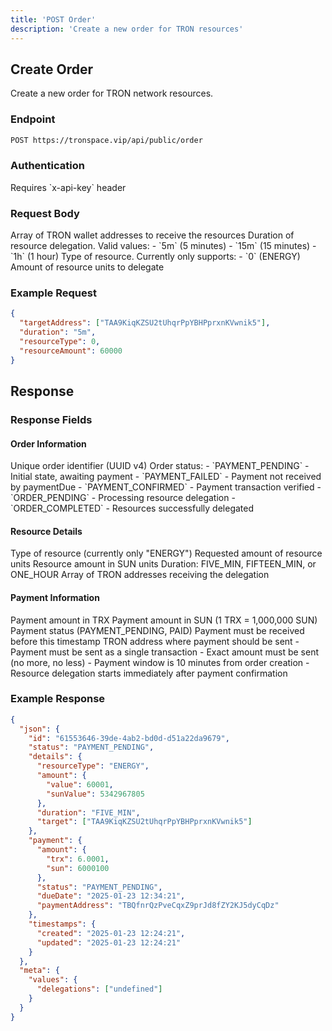 ```yaml
---
title: 'POST Order'
description: 'Create a new order for TRON resources'
---
```


## Create Order

Create a new order for TRON network resources.

### Endpoint

```bash
POST https://tronspace.vip/api/public/order
```

### Authentication

<Note>
  Requires `x-api-key` header
</Note>

### Request Body

<ParamField body="targetAddress" type="array" required>
  Array of TRON wallet addresses to receive the resources
</ParamField>

<ParamField body="duration" type="string" required>
  Duration of resource delegation. Valid values:
  - `5m` (5 minutes)
  - `15m` (15 minutes)
  - `1h` (1 hour)
</ParamField>

<ParamField body="resourceType" type="number" required>
  Type of resource. Currently only supports:
  - `0` (ENERGY)
</ParamField>

<ParamField body="resourceAmount" type="number" required>
  Amount of resource units to delegate
</ParamField>

### Example Request

```json
{
  "targetAddress": ["TAA9KiqKZSU2tUhqrPpYBHPprxnKVwnik5"],
  "duration": "5m",
  "resourceType": 0,
  "resourceAmount": 60000
}
```

## Response

### Response Fields


#### Order Information
<ResponseField name="id" type="string">
  Unique order identifier (UUID v4)
</ResponseField>

<ResponseField name="status" type="enum">
  Order status:
  - `PAYMENT_PENDING` - Initial state, awaiting payment
  - `PAYMENT_FAILED` - Payment not received by paymentDue
  - `PAYMENT_CONFIRMED` - Payment transaction verified
  - `ORDER_PENDING` - Processing resource delegation
  - `ORDER_COMPLETED` - Resources successfully delegated
</ResponseField>

#### Resource Details
<ResponseField name="details" type="object">
  <Expandable title="Resource Details">
    <ResponseField name="resourceType" type="string">
      Type of resource (currently only "ENERGY")
    </ResponseField>
    <ResponseField name="amount.value" type="number">
      Requested amount of resource units
    </ResponseField>
    <ResponseField name="amount.sunValue" type="bigint">
      Resource amount in SUN units
    </ResponseField>
    <ResponseField name="duration" type="string">
      Duration: FIVE_MIN, FIFTEEN_MIN, or ONE_HOUR
    </ResponseField>
    <ResponseField name="target" type="array">
      Array of TRON addresses receiving the delegation
    </ResponseField>
  </Expandable>
</ResponseField>

#### Payment Information
<ResponseField name="payment" type="object">
  <Expandable title="Payment Details">
    <ResponseField name="amount.trx" type="number">
      Payment amount in TRX
    </ResponseField>
    <ResponseField name="amount.sun" type="bigint">
      Payment amount in SUN (1 TRX = 1,000,000 SUN)
    </ResponseField>
    <ResponseField name="status" type="string">
      Payment status (PAYMENT_PENDING, PAID)
    </ResponseField>
    <ResponseField name="dueDate" type="string">
      Payment must be received before this timestamp
    </ResponseField>
    <ResponseField name="paymentAddress" type="string">
      TRON address where payment should be sent
    </ResponseField>
  </Expandable>
</ResponseField>


<Note>
- Payment must be sent as a single transaction
- Exact amount must be sent (no more, no less)
- Payment window is 10 minutes from order creation
- Resource delegation starts immediately after payment confirmation
</Note>

### Example Response

```json
{
  "json": {
    "id": "61553646-39de-4ab2-bd0d-d51a22da9679",
    "status": "PAYMENT_PENDING",
    "details": {
      "resourceType": "ENERGY",
      "amount": {
        "value": 60001,
        "sunValue": 5342967805
      },
      "duration": "FIVE_MIN",
      "target": ["TAA9KiqKZSU2tUhqrPpYBHPprxnKVwnik5"]
    },
    "payment": {
      "amount": {
        "trx": 6.0001,
        "sun": 6000100
      },
      "status": "PAYMENT_PENDING",
      "dueDate": "2025-01-23 12:34:21",
      "paymentAddress": "TBQfnrQzPveCqxZ9prJd8fZY2KJ5dyCqDz"
    },
    "timestamps": {
      "created": "2025-01-23 12:24:21",
      "updated": "2025-01-23 12:24:21"
    }
  },
  "meta": {
    "values": {
      "delegations": ["undefined"]
    }
  }
}
```